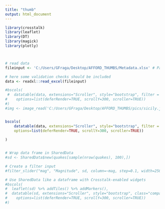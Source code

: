 ```yaml
---
title: "thumb"
output: html_document
---
```

```r
library(crosstalk)
library(leaflet)
library(DT)
library(magick)
library(plotly)



# read data
fileinput <- 'C:/Users/GFraga/Desktop/AFFORD_THUMBS/Metadata.xlsx' # Path will change to read file from github repo

# here some validation checks should be included 
data <- readxl::read_excel(fileinput)

#bscols(
 #  datatable(data, extensions="Scroller", style="bootstrap", filter = "top", #class="compact", width="100%",
#    options=list(deferRender=TRUE, scrollY=300, scroller=TRUE))
#)
#img <- image_read('C:/Users/GFraga/Desktop/AFFORD_THUMBS/pics/sicily.jpg')


bscols(
    datatable(data, extensions="Scroller", style="bootstrap", filter = "top", class="compact", width="100%",
    options=list(deferRender=TRUE, scrollY=300, scroller=TRUE))
  
)


# Wrap data frame in SharedData
#sd <- SharedData$new(quakes[sample(nrow(quakes), 100),])

# Create a filter input
#filter_slider("mag", "Magnitude", sd, column=~mag, step=0.1, width=250)

# Use SharedData like a dataframe with Crosstalk-enabled widgets
#bscols(
#  leaflet(sd) %>% addTiles() %>% addMarkers(),
#  datatable(sd, extensions="Scroller", style="bootstrap", class="compact", width="100%",
#    options=list(deferRender=TRUE, scrollY=300, scroller=TRUE))
#)
```
